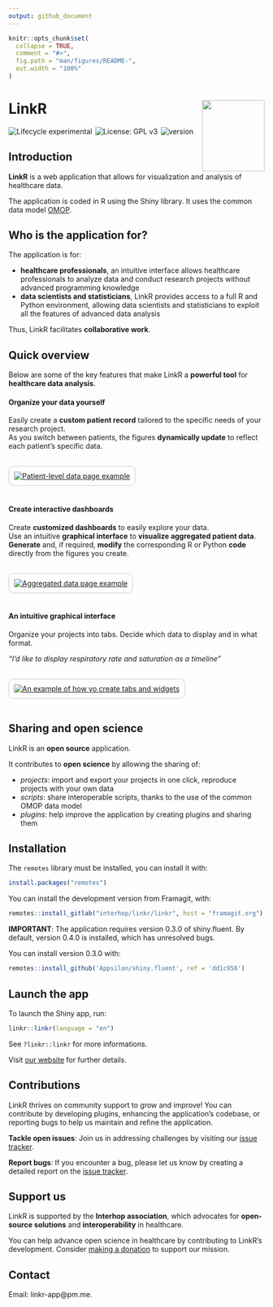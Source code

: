 ```yaml
---
output: github_document
---
```


<!-- README.md is generated from README.Rmd. Please edit that file -->

```r
knitr::opts_chunk$set(
  collapse = TRUE,
  comment = "#>",
  fig.path = "man/figures/README-",
  out.width = "100%"
)
```

# LinkR <a href="https://linkr.interhop.org/"><img src="inst/www/img/hex.png" align="right" width = "123" height="140" /></a>

<img src = "https://img.shields.io/badge/lifecycle-experimental-orange.svg" alt = "Lifecycle experimental" style = "margin-right:2px;"/>
<img src = "https://img.shields.io/badge/License-GPLv3-blue.svg" alt = "License: GPL v3" style = "margin-right:2px;"/>
<img src = "https://img.shields.io/badge/version-0.3.1.9008-blue" alt = "version" style = "margin-right:2px;" />

## Introduction

**LinkR** is a web application that allows for visualization and analysis of healthcare data.

The application is coded in R using the Shiny library. It uses the common data model <a href = "https://ohdsi.github.io/CommonDataModel/" target = "_blank">OMOP</a>.

## Who is the application for?

The application is for:

- **healthcare professionals**, an intuitive interface allows healthcare professionals to analyze data and conduct research projects without advanced programming knowledge
- **data scientists and statisticians**, LinkR provides access to a full R and Python environment, allowing data scientists and statisticians to exploit all the features of advanced data analysis

Thus, LinkR facilitates **collaborative work**.

## Quick overview

Below are some of the key features that make LinkR a **powerful tool** for **healthcare data analysis**.

#### Organize your data yourself

Easily create a **custom patient record** tailored to the specific needs of your research project.<br />
As you switch between patients, the figures **dynamically update** to reflect each patient's specific data.

<br />
<a href="inst/www/img/patient_level_data.gif">
  <img src="inst/www/img/patient_level_data.gif" style="border: solid 1px #ccc; border-radius: 10px; padding: 10px;" alt="Patient-level data page example"/>
</a>
<br /><br />

#### Create interactive dashboards

Create **customized dashboards** to easily explore your data.<br />
Use an intuitive **graphical interface** to **visualize aggregated patient data**.<br />
**Generate** and, if required, **modify** the corresponding R or Python **code** directly from the figures you create.

<br />
<a href="inst/www/img/aggregated_data.gif">
  <img src="inst/www/img/aggregated_data.gif" style="border: solid 1px #ccc; border-radius: 10px; padding: 10px;" alt="Aggregated data page example"/>
</a>
<br /><br />

#### An intuitive graphical interface

Organize your projects into tabs. Decide which data to display and in what format.

*"I’d like to display respiratory rate and saturation as a timeline"*

<br />
<a href="inst/www/img/create_tab_and_widget.gif">
  <img src="inst/www/img/create_tab_and_widget.gif" style="border: solid 1px #ccc; border-radius: 10px; padding: 10px;" alt="An example of how yo create tabs and widgets"/>
</a>
<br /><br />

## Sharing and open science

LinkR is an **open source** application.

It contributes to **open science** by allowing the sharing of:

- *projects*: import and export your projects in one click, reproduce projects with your own data
- *scripts*: share interoperable scripts, thanks to the use of the common OMOP data model
- *plugins*: help improve the application by creating plugins and sharing them

## Installation

The `remotes` library must be installed, you can install it with:
```r
install.packages("remotes")
```

You can install the development version from Framagit, with:
```r
remotes::install_gitlab("interhop/linkr/linkr", host = "framagit.org")
```
**IMPORTANT**: The application requires version 0.3.0 of shiny.fluent. By default, version 0.4.0 is installed, which has unresolved bugs.

You can install version 0.3.0 with:

```r
remotes::install_github('Appsilon/shiny.fluent', ref = 'dd1c956')
```

## Launch the app

To launch the Shiny app, run:
```r
linkr::linkr(language = "en")
```

See `?linkr::linkr` for more informations.

Visit <a href="https://linkr.interhop.org/en/docs/installation/" target="_blank">our website</a> for further details.

## Contributions

LinkR thrives on community support to grow and improve! You can contribute by developing plugins, enhancing the application's codebase, or reporting bugs to help us maintain and refine the application.

**Tackle open issues**: Join us in addressing challenges by visiting our <a href="https://framagit.org/interhop/linkr/linkr/-/issues" target="_blank">issue tracker</a>.

**Report bugs**: If you encounter a bug, please let us know by creating a detailed report on the <a href="https://framagit.org/interhop/linkr/linkr/-/issues" target="_blank">issue tracker</a>.

## Support us

LinkR is supported by the **Interhop association**, which advocates for **open-source solutions** and **interoperability** in healthcare.

You can help advance open science in healthcare by contributing to LinkR's development. Consider <a href="https://interhop.org/en/dons/" target="_blank">making a donation</a> to support our mission.

## Contact

Email: linkr-app@pm.me.
